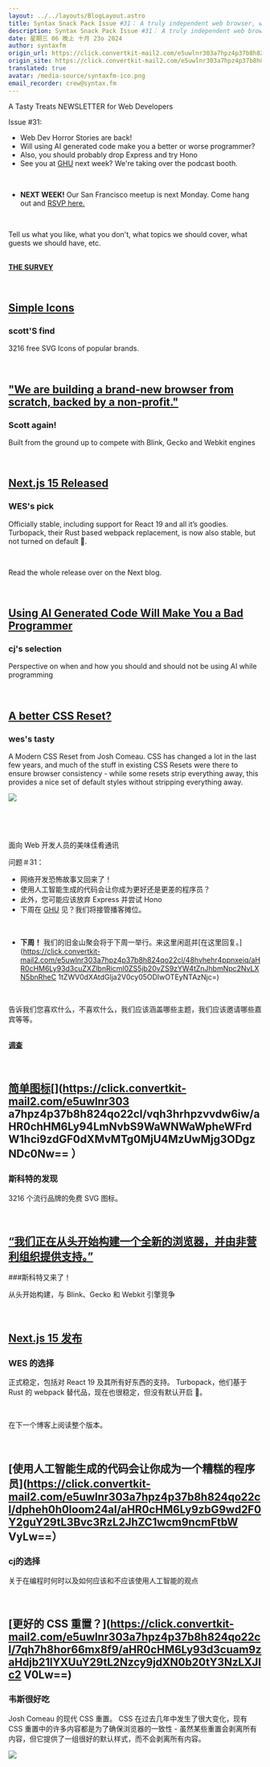 ```yaml
---
layout: ../../layouts/BlogLayout.astro
title: Syntax Snack Pack Issue #31： A truly independent web browser, why you should try Hono, web dev horror stories and more
description: Syntax Snack Pack Issue #31： A truly independent web browser, why you should try Hono, web dev horror stories and more
date: 星期三 06 晚上 十月 23o 2024
author: syntaxfm
origin_url: https://click.convertkit-mail2.com/e5uwlnr303a7hpz4p37b8h824qo22cl/e0hph7h08ll2zlc7/aHR0cHM6Ly9zZW50cnkuc2hvcC9wcm9kdWN0cy9zeW50YXgtZmVsdC1jYXA=
origin_site: https://click.convertkit-mail2.com/e5uwlnr303a7hpz4p37b8h824qo22cl/e0hph7h08ll2zlc7/aHR0cHM6Ly9zZW50cnkuc2hvcC9wcm9kdWN0cy9zeW50YXgtZmVsdC1jYXA=
translated: true
avatar: /media-source/syntaxfm-ico.png
email_recorder: crew@syntax.fm
---
```



<Reference client:only="react" title="Syntax Snack Pack Issue #31： A truly independent web browser, why you should try Hono, web dev horror stories and more" url="https://click.convertkit-mail2.com/e5uwlnr303a7hpz4p37b8h824qo22cl/e0hph7h08ll2zlc7/aHR0cHM6Ly9zZW50cnkuc2hvcC9wcm9kdWN0cy9zeW50YXgtZmVsdC1jYXA=" />

<Detail client:only="react">
	A Tasty Treats NEWSLETTER for Web Developers

Issue #31:

*   Web Dev Horror Stories are back!
*   Will ​using AI generated code make you a better or worse programmer?
*   ​Also, you should probably drop Express and try Hono
*   See you at [GHU](https://click.convertkit-mail2.com/e5uwlnr303a7hpz4p37b8h824qo22cl/n2hohvh3zxxk70u0/aHR0cHM6Ly9naXRodWJ1bml2ZXJzZS5jb20v) next week? We're taking over the podcast booth.

​

*   **NEXT WEEK!** Our San Francisco meetup is next Monday. Come hang out and [RSVP here.](https://click.convertkit-mail2.com/e5uwlnr303a7hpz4p37b8h824qo22cl/48hvhehr4ppnxeiq/aHR0cHM6Ly93d3cuZXZlbnRicml0ZS5jb20vZS9zYW4tZnJhbmNpc2NvLXN5bnRheC1tZWV0dXAtdGlja2V0cy05ODIwOTEyNTAzNjc=)

​

Tell us what you like, what you don't, what topics we should cover, what guests we should have, etc. ​  
​

[**THE SURVEY**](https://click.convertkit-mail2.com/e5uwlnr303a7hpz4p37b8h824qo22cl/wnh2hghwekk302hl/aHR0cHM6Ly93Y3FrMDV4aWs2dS50eXBlZm9ybS5jb20vc3ludGF4)

**​**

## ​[Simple Icons](https://click.convertkit-mail2.com/e5uwlnr303a7hpz4p37b8h824qo22cl/08hwh9hd399kllfp/aHR0cHM6Ly9zaW1wbGVpY29ucy5vcmc=)​ [](https://click.convertkit-mail2.com/e5uwlnr303a7hpz4p37b8h824qo22cl/vqh3hrhpzvvdw6iw/aHR0cHM6Ly94LmNvbS9WaWNWaWpheWFrdW1hci9zdGF0dXMvMTg0MjU4MzUwMjg3ODgzNDc0Nw==)​

### scott'S find

3216 free SVG Icons of popular brands.

​

## ​["We are building a brand-new browser from scratch, backed by a non-profit."](https://click.convertkit-mail2.com/e5uwlnr303a7hpz4p37b8h824qo22cl/l2hehmh38nnzxgbg/aHR0cHM6Ly9sYWR5YmlyZC5vcmcv)

### Scott again!

Built from the ground up to compete with Blink, Gecko and Webkit engines

​

## ​[Next.js 15 Released](https://click.convertkit-mail2.com/e5uwlnr303a7hpz4p37b8h824qo22cl/m2h7h5h8dqq7lkcl/aHR0cHM6Ly9uZXh0anMub3JnL2Jsb2cvbmV4dC0xNQ==)

### WES's pick

Officially stable, including support for React 19 and all it’s goodies. Turbopack, their Rust based webpack replacement, is now also stable, but not turned on default 🤨.

​

Read the whole release over on the Next blog.

​

## ​[Using AI Generated Code Will Make You a Bad Programmer](https://click.convertkit-mail2.com/e5uwlnr303a7hpz4p37b8h824qo22cl/dpheh0h0loom24al/aHR0cHM6Ly9zbG9wd2F0Y2guY29tL3Bvc3RzL2JhZC1wcm9ncmFtbWVyLw==) ​

### cj's selection

Perspective on when and how you should and should not be using AI while programming

​

## ​[A better CSS Reset?](https://click.convertkit-mail2.com/e5uwlnr303a7hpz4p37b8h824qo22cl/7qh7h8hor66mx8f9/aHR0cHM6Ly93d3cuam9zaHdjb21lYXUuY29tL2Nzcy9jdXN0b20tY3NzLXJlc2V0Lw==)

### wes's tasty

A Modern CSS Reset from Josh Comeau. CSS has changed a lot in the last few years, and much of the stuff in existing CSS Resets were there to ensure browser consistency - while some resets strip everything away, this provides a nice set of default styles without stripping everything away.

![](https://embed.filekitcdn.com/e/4kePzM4Rqdc5Ufynpr48mS/po8ynbyDzC1FEgdBAtNbwf)

​

​


</Detail>

面向 Web 开发人员的美味佳肴通讯

问题＃31：

* 网络开发恐怖故事又回来了！
* 使用人工智能生成的代码会让你成为更好还是更差的程序员？
* ​此外，您可能应该放弃 Express 并尝试 Hono
* 下周在 [GHU](https://click.convertkit-mail2.com/e5uwlnr303a7hpz4p37b8h824qo22cl/n2hohvh3zxxk70u0/aHR0cHM6Ly9naXRodWJ1bml2ZXJzZS5jb20v) 见？我们将接管播客摊位。

​

* **下周！** 我们的旧金山聚会将于下周一举行。来这里闲逛并\[在这里回复。]\(https://click.convertkit-mail2.com/e5uwlnr303a7hpz4p37b8h824qo22cl/48hvhehr4ppnxeiq/aHR0cHM6Ly93d3cuZXZlbnRicml0ZS5jb20vZS9zYW4tZnJhbmNpc2NvLXN5bnRheC 1tZWV0dXAtdGlja2V0cy05ODIwOTEyNTAzNjc=)

​

告诉我们您喜欢什么，不喜欢什么，我们应该涵盖哪些主题，我们应该邀请哪些嘉宾等等。​\
​

[**调查**](https://click.convertkit-mail2.com/e5uwlnr303a7hpz4p37b8h824qo22cl/wnh2hghwekk302hl/aHR0cHM6Ly93Y3FrMDV4aWs2dS50eXBlZm9ybS5jb20vc3ludGF4)

**​**

## ​[简单图标](https://click.convertkit-mail2.com/e5uwlnr303a7hpz4p37b8h824qo22cl/08hwh9hd399kllfp/aHR0cHM6Ly9zaW1wbGVpY29ucy5vcmc=)​\[]\(https://click.convertkit-mail2.com/e5uwlnr303 a7hpz4p37b8h824qo22cl/vqh3hrhpzvvdw6iw/aHR0chHM6Ly94LmNvbS9WaWNWaWpheWFrdW1hci9zdGF0dXMvMTg0MjU4MzUwMjg3ODgzNDc0Nw== ）​

### 斯科特的发现

3216 个流行品牌的免费 SVG 图标。

​

## ​[“我们正在从头开始构建一个全新的浏览器，并由非营利组织提供支持。”](https://click.convertkit-mail2.com/e5uwlnr303a7hpz4p37b8h824qo22cl/l2hehmh38nnzxgbg/aHR0cHM6Ly9sYWR5YmlyZC5vcmcv)

\###斯科特又来了！

从头开始构建，与 Blink、Gecko 和 Webkit 引擎竞争

​

## ​[Next.js 15 发布](https://click.convertkit-mail2.com/e5uwlnr303a7hpz4p37b8h824qo22cl/m2h7h5h8dqq7lkcl/aHR0cHM6Ly9uZXh0anMub3JnL2Jsb2cvbmV4dC0xNQ==)

### WES 的选择

正式稳定，包括对 React 19 及其所有好东西的支持。 Turbopack，他们基于 Rust 的 webpack 替代品，现在也很稳定，但没有默认开启 🤨。

​

在下一个博客上阅读整个版本。

​

## ​\[使用人工智能生成的代码会让你成为一个糟糕的程序员]\(https://click.convertkit-mail2.com/e5uwlnr303a7hpz4p37b8h824qo22cl/dpheh0h0loom24al/aHR0cHM6Ly9zbG9wd2F0Y2guY29tL3Bvc3RzL2JhZC1wcm9ncmFtbW VyLw==）​

### cj的选择

关于在编程时何时以及如何应该和不应该使用人工智能的观点

​

## ​\[更好的 CSS 重置？]\(https://click.convertkit-mail2.com/e5uwlnr303a7hpz4p37b8h824qo22cl/7qh7h8hor66mx8f9/aHR0cHM6Ly93d3cuam9zaHdjb21lYXUuY29tL2Nzcy9jdXN0b20tY3NzLXJlc2 V0Lw==)

### 韦斯很好吃

Josh Comeau 的现代 CSS 重置。 CSS 在过去几年中发生了很大变化，现有 CSS 重置中的许多内容都是为了确保浏览器的一致性 - 虽然某些重置会剥离所有内容，但它提供了一组很好的默认样式，而不会剥离所有内容。

![](https://embed.filekitcdn.com/e/4kePzM4Rqdc5Ufynpr48mS/po8ynbyDzC1FEgdBAtNbwf)

​

​


